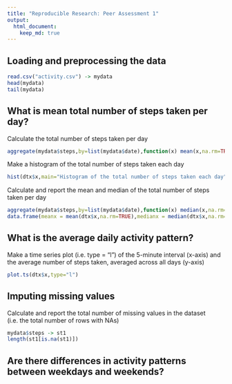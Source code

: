 ```yaml
---
title: "Reproducible Research: Peer Assessment 1"
output: 
  html_document:
    keep_md: true
---
```


## Loading and preprocessing the data
  
```r
read.csv("activity.csv") -> mydata
head(mydata)
tail(mydata)
```
  
## What is mean total number of steps taken per day?
Calculate the total number of steps taken per day
```r
aggregate(mydata$steps,by=list(mydata$date),function(x) mean(x,na.rm=TRUE)) -> dtx
```
Make a histogram of the total number of steps taken each day
```r
hist(dtx$x,main="Histogram of the total number of steps taken each day",xlab="Mean")
```



Calculate and report the mean and median of the total number of steps taken per day
```r
aggregate(mydata$steps,by=list(mydata$date),function(x) median(x,na.rm=TRUE)) -> dtx2
data.frame(meanx = mean(dtx$x,na.rm=TRUE),medianx = median(dtx$x,na.rm=TRUE))
```

## What is the average daily activity pattern?
Make a time series plot (i.e. type = "l") of the 5-minute interval (x-axis) and the average number of steps taken, averaged across all days (y-axis)
```r
plot.ts(dtx$x,type="l")
```


## Imputing missing values
Calculate and report the total number of missing values in the dataset (i.e. the total number of rows with NAs)
```r
mydata$steps -> st1
length(st1[is.na(st1)])
```


## Are there differences in activity patterns between weekdays and weekends?

